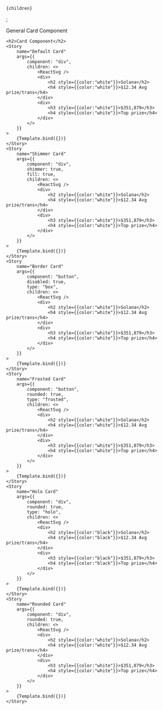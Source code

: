 

<Meta
    title="Container/Card"
    component={Card}
/>

    {children}
</Card>;

<Canvas columns={1} withSource="open" withToolbar >
    <Title>Card</Title>
    <Subtitle>General Card Component</Subtitle>
    
    <h2>Card Component</h2>
    <Story
        name="Default Card"
        args={{
            component: "div",
            children: <>
                <ReactSvg />
                <div>
                    <h2 style={{color:"white"}}>Solana</h2>
                    <h4 style={{color:"white"}}>$12.34 Avg prize/trans</h4>
                </div>
                <div>
                    <h3 style={{color:"white"}}>$351,879</h3>
                    <h4 style={{color:"white"}}>Top prize</h4>
                </div>
            </>
        }}
    >
        {Template.bind({})}
    </Story>
    <Story
        name="Shimmer Card"
        args={{
            component: "div",
            shimmer: true,
            fill: true,
            children: <>
                <ReactSvg />
                <div>
                    <h2 style={{color:"white"}}>Solana</h2>
                    <h4 style={{color:"white"}}>$12.34 Avg prize/trans</h4>
                </div>
                <div>
                    <h3 style={{color:"white"}}>$351,879</h3>
                    <h4 style={{color:"white"}}>Top prize</h4>
                </div>
            </>
        }}
    >
        {Template.bind({})}
    </Story>
    <Story
        name="Border Card"
        args={{
            component: "button",
            disabled: true,
            type: "box",
            children: <>
                <ReactSvg />
                <div>
                    <h2 style={{color:"white"}}>Solana</h2>
                    <h4 style={{color:"white"}}>$12.34 Avg prize/trans</h4>
                </div>
                <div>
                    <h3 style={{color:"white"}}>$351,879</h3>
                    <h4 style={{color:"white"}}>Top prize</h4>
                </div>
            </>
        }}
    >
        {Template.bind({})}
    </Story>
    <Story
        name="Frosted Card"
        args={{
            component: "button",
            rounded: true,
            type: "frosted",
            children: <>
                <ReactSvg />
                <div>
                    <h2 style={{color:"white"}}>Solana</h2>
                    <h4 style={{color:"white"}}>$12.34 Avg prize/trans</h4>
                </div>
                <div>
                    <h3 style={{color:"white"}}>$351,879</h3>
                    <h4 style={{color:"white"}}>Top prize</h4>
                </div>
            </>
        }}
    >
        {Template.bind({})}
    </Story>
    <Story
        name="Holo Card"
        args={{
            component: "div",
            rounded: true,
            type: "holo",
            children: <>
                <ReactSvg />
                <div>
                    <h2 style={{color:"black"}}>Solana</h2>
                    <h4 style={{color:"black"}}>$12.34 Avg prize/trans</h4>
                </div>
                <div>
                    <h3 style={{color:"black"}}>$351,879</h3>
                    <h4 style={{color:"black"}}>Top prize</h4>
                </div>
            </>
        }}
    >
        {Template.bind({})}
    </Story>
    <Story
        name="Rounded Card"
        args={{
            component: "div",
            rounded: true,
            children: <>
                <ReactSvg />
                <div>
                    <h2 style={{color:"white"}}>Solana</h2>
                    <h4 style={{color:"white"}}>$12.34 Avg prize/trans</h4>
                </div>
                <div>
                    <h3 style={{color:"white"}}>$351,879</h3>
                    <h4 style={{color:"white"}}>Top prize</h4>
                </div>
            </>
        }}
    >
        {Template.bind({})}
    </Story>
</Canvas>
